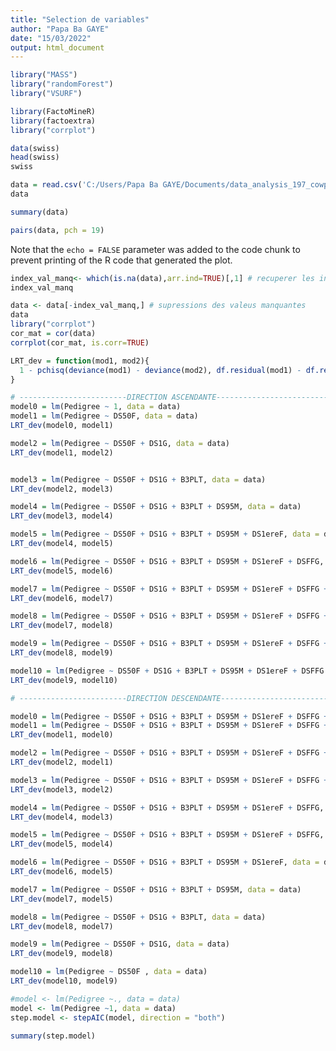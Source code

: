 ---
title: "Selection de variables"
author: "Papa Ba GAYE"
date: "15/03/2022"
output: html_document
---


```{r}
library("MASS")
library("randomForest")
library("VSURF")

library(FactoMineR)
library(factoextra)
library("corrplot")

data(swiss)
head(swiss)
swiss
```


```{r}
data = read.csv('C:/Users/Papa Ba GAYE/Documents/data_analysis_197_cowpea_varieties-master/197 variétés de niébé.csv')
data
```


```{r}
summary(data)
```
```{r}
pairs(data, pch = 19)

```

Note that the `echo = FALSE` parameter was added to the code chunk to prevent printing of the R code that generated the plot.
```{r}
index_val_manq<- which(is.na(data),arr.ind=TRUE)[,1] # recuperer les indexes des valeus manquantes
index_val_manq

data <- data[-index_val_manq,] # supressions des valeus manquantes
data
library("corrplot")
cor_mat = cor(data)
corrplot(cor_mat, is.corr=TRUE)
```


```{r}
LRT_dev = function(mod1, mod2){
  1 - pchisq(deviance(mod1) - deviance(mod2), df.residual(mod1) - df.residual(mod2))
}
```


```{r}
# ------------------------DIRECTION ASCENDANTE------------------------------------
model0 = lm(Pedigree ~ 1, data = data)
model1 = lm(Pedigree ~ DS50F, data = data)
LRT_dev(model0, model1)

model2 = lm(Pedigree ~ DS50F + DS1G, data = data)
LRT_dev(model1, model2)


model3 = lm(Pedigree ~ DS50F + DS1G + B3PLT, data = data)
LRT_dev(model2, model3)

model4 = lm(Pedigree ~ DS50F + DS1G + B3PLT + DS95M, data = data)
LRT_dev(model3, model4)

model5 = lm(Pedigree ~ DS50F + DS1G + B3PLT + DS95M + DS1ereF, data = data)
LRT_dev(model4, model5)

model6 = lm(Pedigree ~ DS50F + DS1G + B3PLT + DS95M + DS1ereF + DSFFG, data = data)
LRT_dev(model5, model6)

model7 = lm(Pedigree ~ DS50F + DS1G + B3PLT + DS95M + DS1ereF + DSFFG + DSL, data = data)
LRT_dev(model6, model7)

model8 = lm(Pedigree ~ DS50F + DS1G + B3PLT + DS95M + DS1ereF + DSFFG + DSL + ML15G, data = data)
LRT_dev(model7, model8)

model9 = lm(Pedigree ~ DS50F + DS1G + B3PLT + DS95M + DS1ereF + DSFFG + DSL + ML15G + MNL15G, data = data)
LRT_dev(model8, model9)

model10 = lm(Pedigree ~ DS50F + DS1G + B3PLT + DS95M + DS1ereF + DSFFG + DSL + ML15G + MNL15G + Poids100g, data = data)
LRT_dev(model9, model10)
```


```{r}
# ------------------------DIRECTION DESCENDANTE------------------------------------

model0 = lm(Pedigree ~ DS50F + DS1G + B3PLT + DS95M + DS1ereF + DSFFG + DSL + ML15G + MNL15G + Poids100g, data = data)
model1 = lm(Pedigree ~ DS50F + DS1G + B3PLT + DS95M + DS1ereF + DSFFG + DSL + ML15G + MNL15G, data = data)
LRT_dev(model1, model0)

model2 = lm(Pedigree ~ DS50F + DS1G + B3PLT + DS95M + DS1ereF + DSFFG + DSL + ML15G, data = data)
LRT_dev(model2, model1)

model3 = lm(Pedigree ~ DS50F + DS1G + B3PLT + DS95M + DS1ereF + DSFFG + DSL, data = data)
LRT_dev(model3, model2)

model4 = lm(Pedigree ~ DS50F + DS1G + B3PLT + DS95M + DS1ereF + DSFFG, data = data)
LRT_dev(model4, model3)

model5 = lm(Pedigree ~ DS50F + DS1G + B3PLT + DS95M + DS1ereF + DSFFG, data = data)
LRT_dev(model5, model4)

model6 = lm(Pedigree ~ DS50F + DS1G + B3PLT + DS95M + DS1ereF, data = data)
LRT_dev(model6, model5)

model7 = lm(Pedigree ~ DS50F + DS1G + B3PLT + DS95M, data = data)
LRT_dev(model7, model5)

model8 = lm(Pedigree ~ DS50F + DS1G + B3PLT, data = data)
LRT_dev(model8, model7)

model9 = lm(Pedigree ~ DS50F + DS1G, data = data)
LRT_dev(model9, model8)

model10 = lm(Pedigree ~ DS50F , data = data)
LRT_dev(model10, model9)
```

```{r}
#model <- lm(Pedigree ~., data = data)
model <- lm(Pedigree ~1, data = data)
step.model <- stepAIC(model, direction = "both")

summary(step.model)
```


